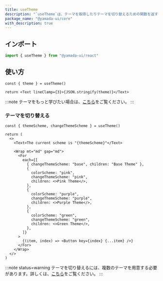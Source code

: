 ```yaml
---
title: useTheme
description: "`useTheme`は、テーマを取得したりテーマを切り替えるための関数を返すカスタムフックです。"
package_name: "@yamada-ui/core"
with_description: true
---
```


## インポート

```ts
import { useTheme } from "@yamada-ui/react"
```

## 使い方

```tsx functional=true
const { theme } = useTheme()

return <Text lineClamp={3}>{JSON.stringify(theme)}</Text>
```

:::note
テーマをもっと学びたい場合は、[こちら](/styled-system/theming)をご覧ください。
:::

### テーマを切り替える

```tsx functional=true
const { themeScheme, changeThemeScheme } = useTheme()

return (
  <>
    <Text>The current scheme is "{themeScheme}"</Text>

    <Wrap mt="md" gap="md">
      <For
        each={[
          { changeThemeScheme: "base", children: "Base Theme" },
          {
            colorScheme: "pink",
            changeThemeScheme: "pink",
            children: <>Pink Theme</>,
          },
          {
            colorScheme: "purple",
            changeThemeScheme: "purple",
            children: <>Purple Theme</>,
          },
          {
            colorScheme: "green",
            changeThemeScheme: "green",
            children: <>Green Theme</>,
          },
        ]}
      >
        {(item, index) => <Button key={index} {...item} />}
      </For>
    </Wrap>
  </>
)
```

:::note status=warning
テーマを切り替えるには、複数のテーマを用意する必要があります。詳しくは、[こちら](/styled-system/theming/switch-themes)をご覧ください。
:::
